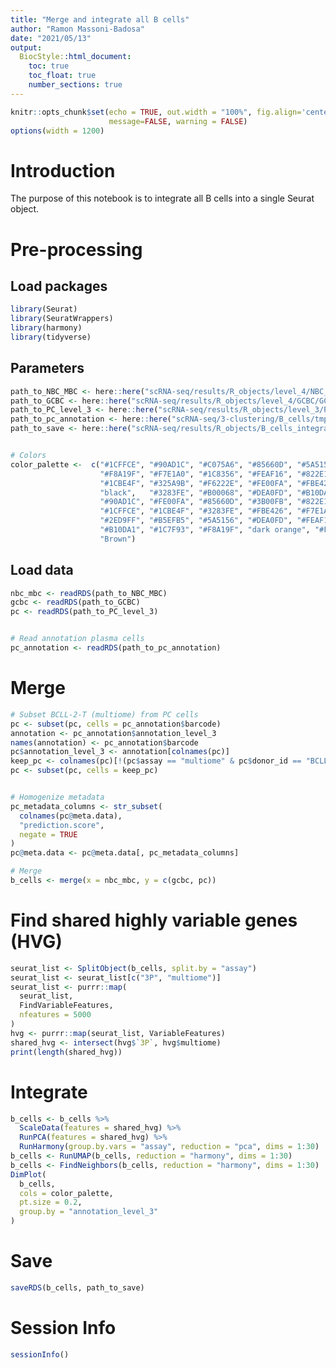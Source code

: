 ```yaml
---
title: "Merge and integrate all B cells"
author: "Ramon Massoni-Badosa"
date: "2021/05/13"
output: 
  BiocStyle::html_document:
    toc: true
    toc_float: true
    number_sections: true
---
```


```r
knitr::opts_chunk$set(echo = TRUE, out.width = "100%", fig.align='center', 
                      message=FALSE, warning = FALSE)
options(width = 1200)
```


# Introduction

The purpose of this notebook is to integrate all B cells into a single Seurat object. 


# Pre-processing

## Load packages

```r
library(Seurat)
library(SeuratWrappers)
library(harmony)
library(tidyverse)
```
  

## Parameters

```r
path_to_NBC_MBC <- here::here("scRNA-seq/results/R_objects/level_4/NBC_MBC/NBC_MBC_subsetted_level_4.rds")
path_to_GCBC <- here::here("scRNA-seq/results/R_objects/level_4/GCBC/GCBC_integrated_level_4.rds")
path_to_PC_level_3 <- here::here("scRNA-seq/results/R_objects/level_3/PC/PC_clustered_level_3_with_pre_freeze.rds")
path_to_pc_annotation <- here::here("scRNA-seq/3-clustering/B_cells/tmp/annotation_plasma_cells_level_3.rds")
path_to_save <- here::here("scRNA-seq/results/R_objects/B_cells_integrated.rds")


# Colors
color_palette <-  c("#1CFFCE", "#90AD1C", "#C075A6", "#85660D", "#5A5156", "#AA0DFE",   
                    "#F8A19F", "#F7E1A0", "#1C8356", "#FEAF16", "#822E1C", "#C4451C",   
                    "#1CBE4F", "#325A9B", "#F6222E", "#FE00FA", "#FBE426", "#16FF32", 
                    "black",   "#3283FE", "#B00068", "#DEA0FD", "#B10DA1", "#E4E1E3",   
                    "#90AD1C", "#FE00FA", "#85660D", "#3B00FB", "#822E1C", "coral2", 
                    "#1CFFCE", "#1CBE4F", "#3283FE", "#FBE426", "#F7E1A0", "#325A9B",   
                    "#2ED9FF", "#B5EFB5", "#5A5156", "#DEA0FD", "#FEAF16", "#683B79",   
                    "#B10DA1", "#1C7F93", "#F8A19F", "dark orange", "#FEAF16", "#FBE426",  
                    "Brown")
```


## Load data

```r
nbc_mbc <- readRDS(path_to_NBC_MBC)
gcbc <- readRDS(path_to_GCBC)
pc <- readRDS(path_to_PC_level_3)


# Read annotation plasma cells
pc_annotation <- readRDS(path_to_pc_annotation)
```


# Merge

```r
# Subset BCLL-2-T (multiome) from PC cells
pc <- subset(pc, cells = pc_annotation$barcode)
annotation <- pc_annotation$annotation_level_3 
names(annotation) <- pc_annotation$barcode
pc$annotation_level_3 <- annotation[colnames(pc)]
keep_pc <- colnames(pc)[!(pc$assay == "multiome" & pc$donor_id == "BCLL-2-T")]
pc <- subset(pc, cells = keep_pc)


# Homogenize metadata
pc_metadata_columns <- str_subset(
  colnames(pc@meta.data),
  "prediction.score",
  negate = TRUE
)
pc@meta.data <- pc@meta.data[, pc_metadata_columns]
```
```r
# Merge
b_cells <- merge(x = nbc_mbc, y = c(gcbc, pc))
```


# Find shared highly variable genes (HVG)

```r
seurat_list <- SplitObject(b_cells, split.by = "assay")
seurat_list <- seurat_list[c("3P", "multiome")]
seurat_list <- purrr::map(
  seurat_list,
  FindVariableFeatures,
  nfeatures = 5000
)
hvg <- purrr::map(seurat_list, VariableFeatures)
shared_hvg <- intersect(hvg$`3P`, hvg$multiome)
print(length(shared_hvg))
```


# Integrate

```r
b_cells <- b_cells %>%
  ScaleData(features = shared_hvg) %>%
  RunPCA(features = shared_hvg) %>%
  RunHarmony(group.by.vars = "assay", reduction = "pca", dims = 1:30)
b_cells <- RunUMAP(b_cells, reduction = "harmony", dims = 1:30)
b_cells <- FindNeighbors(b_cells, reduction = "harmony", dims = 1:30)
DimPlot(
  b_cells,
  cols = color_palette,
  pt.size = 0.2,
  group.by = "annotation_level_3"
)
```


# Save

```r
saveRDS(b_cells, path_to_save)
```


# Session Info

```r
sessionInfo()
```
